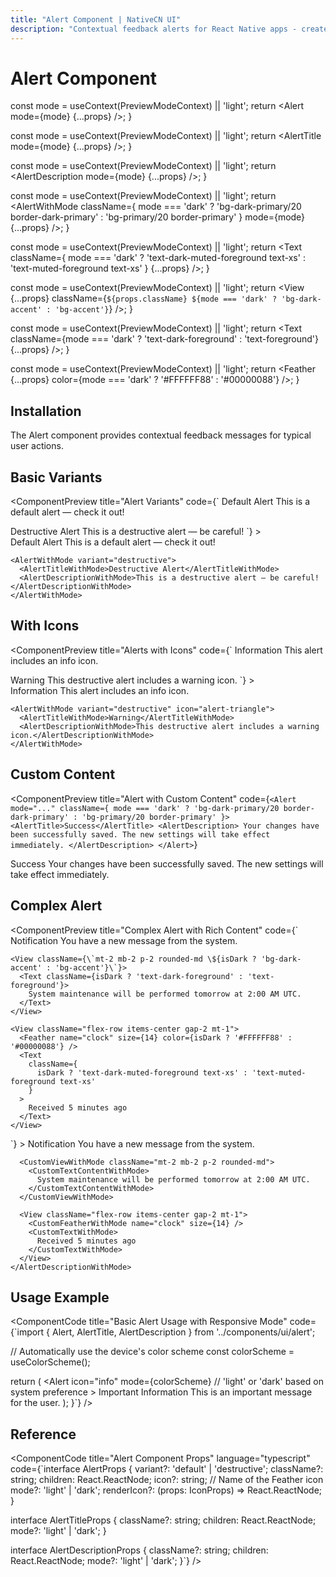 ```yaml
---
title: "Alert Component | NativeCN UI"
description: "Contextual feedback alerts for React Native apps - create informational, warning, success, and error notifications with customizable styling."
---
```


# Alert Component


  const mode = useContext(PreviewModeContext) || 'light';
  return <Alert mode={mode} {...props} />;
}

  const mode = useContext(PreviewModeContext) || 'light';
  return <AlertTitle mode={mode} {...props} />;
}

  const mode = useContext(PreviewModeContext) || 'light';
  return <AlertDescription mode={mode} {...props} />;
}

  const mode = useContext(PreviewModeContext) || 'light';
  return <AlertWithMode className={
    mode === 'dark' ? 'bg-dark-primary/20 border-dark-primary' : 'bg-primary/20 border-primary'
  } mode={mode} {...props} />;
}

  const mode = useContext(PreviewModeContext) || 'light';
  return <Text className={
    mode === 'dark' ? 'text-dark-muted-foreground text-xs' : 'text-muted-foreground text-xs'
  } {...props} />;
}

  const mode = useContext(PreviewModeContext) || 'light';
  return <View {...props} className={`${props.className} ${mode === 'dark' ? 'bg-dark-accent' : 'bg-accent'}`} />;
}

  const mode = useContext(PreviewModeContext) || 'light';
  return <Text className={mode === 'dark' ? 'text-dark-foreground' : 'text-foreground'} {...props} />;
}

  const mode = useContext(PreviewModeContext) || 'light';
  return <Feather {...props} color={mode === 'dark' ? '#FFFFFF88' : '#00000088'} />;
}

## Installation

The Alert component provides contextual feedback messages for typical user actions.

<ComponentCode 
  language="bash"
  code="npx @nativecn/cli add alert"
  title="Installation Command"
/>

## Basic Variants

<ComponentPreview
  title="Alert Variants"
  code={`<Alert mode="...">
  <AlertTitle>Default Alert</AlertTitle>
  <AlertDescription>This is a default alert — check it out!</AlertDescription>
</Alert>

<Alert mode="..." variant="destructive">
  <AlertTitle>Destructive Alert</AlertTitle>
  <AlertDescription>This is a destructive alert — be careful!</AlertDescription>
</Alert>`}
>
  <div style={{ display: 'flex', flexDirection: 'column', gap: '16px', width: '100%' }}>
    <AlertWithMode>
      <AlertTitleWithMode>Default Alert</AlertTitleWithMode>
      <AlertDescriptionWithMode>This is a default alert — check it out!</AlertDescriptionWithMode>
    </AlertWithMode>
    
    <AlertWithMode variant="destructive">
      <AlertTitleWithMode>Destructive Alert</AlertTitleWithMode>
      <AlertDescriptionWithMode>This is a destructive alert — be careful!</AlertDescriptionWithMode>
    </AlertWithMode>
  </div>
</ComponentPreview>

## With Icons

<ComponentPreview
  title="Alerts with Icons"
  code={`<Alert mode="..." icon="info">
  <AlertTitle>Information</AlertTitle>
  <AlertDescription>This alert includes an info icon.</AlertDescription>
</Alert>

<Alert mode="..." variant="destructive" icon="alert-triangle">
  <AlertTitle>Warning</AlertTitle>
  <AlertDescription>This destructive alert includes a warning icon.</AlertDescription>
</Alert>`}
>
  <div style={{ display: 'flex', flexDirection: 'column', gap: '16px', width: '100%' }}>
    <AlertWithMode icon="info">
      <AlertTitleWithMode>Information</AlertTitleWithMode>
      <AlertDescriptionWithMode>This alert includes an info icon.</AlertDescriptionWithMode>
    </AlertWithMode>
    
    <AlertWithMode variant="destructive" icon="alert-triangle">
      <AlertTitleWithMode>Warning</AlertTitleWithMode>
      <AlertDescriptionWithMode>This destructive alert includes a warning icon.</AlertDescriptionWithMode>
    </AlertWithMode>
  </div>
</ComponentPreview>

## Custom Content

<ComponentPreview
  title="Alert with Custom Content"
  code={`<Alert mode="..." className={
  mode === 'dark' ? 'bg-dark-primary/20 border-dark-primary' : 'bg-primary/20 border-primary'
}>
  <AlertTitle>Success</AlertTitle>
  <AlertDescription>
    Your changes have been successfully saved. The new settings will take effect immediately.
  </AlertDescription>
</Alert>`}
>
  <CustomAlertWithMode icon="check-circle">
    <AlertTitleWithMode>Success</AlertTitleWithMode>
    <AlertDescriptionWithMode>
      Your changes have been successfully saved. The new settings will take effect immediately.
    </AlertDescriptionWithMode>
  </CustomAlertWithMode>
</ComponentPreview>

## Complex Alert

<ComponentPreview
  title="Complex Alert with Rich Content"
  code={`<Alert mode="..." icon="bell">
  <AlertTitle>Notification</AlertTitle>
  <AlertDescription>
    <Text>You have a new message from the system.</Text>

    <View className={\`mt-2 mb-2 p-2 rounded-md \${isDark ? 'bg-dark-accent' : 'bg-accent'}\`}>
      <Text className={isDark ? 'text-dark-foreground' : 'text-foreground'}>
        System maintenance will be performed tomorrow at 2:00 AM UTC.
      </Text>
    </View>

    <View className="flex-row items-center gap-2 mt-1">
      <Feather name="clock" size={14} color={isDark ? '#FFFFFF88' : '#00000088'} />
      <Text
        className={
          isDark ? 'text-dark-muted-foreground text-xs' : 'text-muted-foreground text-xs'
        }
      >
        Received 5 minutes ago
      </Text>
    </View>
  </AlertDescription>
</Alert>`}
>
  <AlertWithMode icon="bell">
    <AlertTitleWithMode>Notification</AlertTitleWithMode>
    <AlertDescriptionWithMode>
      <Text>You have a new message from the system.</Text>

      <CustomViewWithMode className="mt-2 mb-2 p-2 rounded-md">
        <CustomTextContentWithMode>
          System maintenance will be performed tomorrow at 2:00 AM UTC.
        </CustomTextContentWithMode>
      </CustomViewWithMode>

      <View className="flex-row items-center gap-2 mt-1">
        <CustomFeatherWithMode name="clock" size={14} />
        <CustomTextWithMode>
          Received 5 minutes ago
        </CustomTextWithMode>
      </View>
    </AlertDescriptionWithMode>
  </AlertWithMode>
</ComponentPreview>

## Usage Example

<ComponentCode
  title="Basic Alert Usage with Responsive Mode"
  code={`import { Alert, AlertTitle, AlertDescription } from '../components/ui/alert';

  // Automatically use the device's color scheme
  const colorScheme = useColorScheme();
  
  return (
    <Alert 
      icon="info"
      mode={colorScheme} // 'light' or 'dark' based on system preference
    >
      <AlertTitle mode={colorScheme}>Important Information</AlertTitle>
      <AlertDescription mode={colorScheme}>
        This is an important message for the user.
      </AlertDescription>
    </Alert>
  );
}`}
/>

## Reference

<ComponentCode
  title="Alert Component Props"
  language="typescript"
  code={`interface AlertProps {
  variant?: 'default' | 'destructive';
  className?: string;
  children: React.ReactNode;
  icon?: string; // Name of the Feather icon
  mode?: 'light' | 'dark';
  renderIcon?: (props: IconProps) => React.ReactNode;
}

interface AlertTitleProps {
  className?: string;
  children: React.ReactNode;
  mode?: 'light' | 'dark';
}

interface AlertDescriptionProps {
  className?: string;
  children: React.ReactNode;
  mode?: 'light' | 'dark';
}`}
/>
